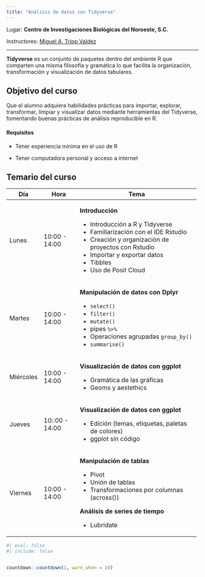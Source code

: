 ---
title: "Análisis de datos con Tidyverse"
---

Lugar: **Centro de Investigaciones Biológicas del Noroeste, S.C.**

Instructores: [Miguel A. Tripp Valdez](https://migueltrippcv.netlify.app/)

------------------------------------------------------------------------

**Tidyverse** es un conjunto de paquetes dentro del ambiente R que comparten una misma filosofía y gramática lo que facilita la organización, transformación y visualización de datos tabulares.

::: {.callout-tip icon="false"}
## Objetivo del curso

Que el alumno adquiera habilidades prácticas para importar, explorar, transformar, limpiar y visualizar datos mediante herramientas del Tidyverse, fomentando buenas prácticas de análisis reproducible en R.
:::

#### Requisitos

-   Tener experiencia mínima en el uso de R

-   Tener computadora personal y acceso a internet

## Temario del curso

+-------------+----------------+------------------------------------------------------+
| Día         | Hora           | Tema                                                 |
+=============+================+======================================================+
| Lunes       | 10:00 - 14:00  | **Introducción**                                     |
|             |                |                                                      |
|             |                | -   Introducción a R y Tidyverse                     |
|             |                | -   Familiarización con el IDE Rstudio               |
|             |                | -   Creación y organización de proyectos con Rstudio |
|             |                | -   Importar y exportar datos                        |
|             |                | -   Tibbles                                          |
|             |                | -   Uso de Posit Cloud                               |
+-------------+----------------+------------------------------------------------------+
| Martes      | 10:00 - 14:00  | **Manipulación de datos con Dplyr**                  |
|             |                |                                                      |
|             |                | -   `select()`                                       |
|             |                | -   `filter()`                                       |
|             |                | -   `mutate()`                                       |
|             |                | -   pipes `%>%`                                      |
|             |                | -   Operaciones agrupadas `group_by()`               |
|             |                | -   `summarise()`                                    |
+-------------+----------------+------------------------------------------------------+
| Miércoles   | 10:00 - 14:00  | **Visualización de datos con ggplot**                |
|             |                |                                                      |
|             |                | -   Gramática de las gráficas                        |
|             |                | -   Geoms y aestethics                               |
+-------------+----------------+------------------------------------------------------+
| Jueves      | 10::00 - 14:00 | **Visualización de datos con ggplot**                |
|             |                |                                                      |
|             |                | -   Edición (temas, etiquetas, paletas de colores)   |
|             |                | -   ggplot sin código                                |
+-------------+----------------+------------------------------------------------------+
| Viernes     | 10:00 - 14:00  | **Manipulación de tablas**                           |
|             |                |                                                      |
|             |                | -   Pivot                                            |
|             |                | -   Unión de tablas                                  |
|             |                | -   Transformaciones por columnas (across())         |
|             |                |                                                      |
|             |                | **Análisis de series de tiempo**                     |
|             |                |                                                      |
|             |                | -   Lubridate                                        |
+-------------+----------------+------------------------------------------------------+

```{r}
#| eval: false
#| include: false


countdown::countdown(1, warn_when = 10)
```


